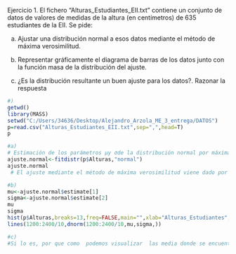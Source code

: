 Ejercicio 1. El fichero “Alturas_Estudiantes_EII.txt” contiene un conjunto de datos de valores de medidas de la altura (en centímetros) de 635 estudiantes de la EII. Se pide:

a) Ajustar una distribución normal a esos datos mediante el método de máxima verosimilitud.

b) Representar gráficamente el diagrama de barras de los datos junto con la función masa de la distribución del ajuste.

c) ¿Es la distribución resultante un buen ajuste para los datos?. Razonar la respuesta


```{r}
#)
getwd()
library(MASS)
setwd("C:/Users/34636/Desktop/Alejandro_Arzola_ME_3_entrega/DATOS")
p=read.csv("Alturas_Estudiantes_EII.txt",sep=",",head=T)
p
```

```{r}
#a)
# Estimación de los parámetros μy σde la distribución normal por máxima verosimilitud:
ajuste.normal<-fitdistr(p$Alturas,"normal") 
ajuste.normal
 # El ajuste mediante el método de máxima verosimilitud viene dado por una N (173, 18). Para ver y quedarnos con μ y σ
```

```{r}
#b)
mu<-ajuste.normal$estimate[1] 
sigma<-ajuste.normal$estimate[2]
mu
sigma
hist(p$Alturas,breaks=13,freq=FALSE,main="",xlab="Alturas_Estudiantes",ylab="Densidad",col="green",density=10, angle= 45, border= "brown")
lines(1200:2400/10,dnorm(1200:2400/10,mu,sigma,))

```

```{r}
#c)
#Si lo es, por que como  podemos visualizar  las media donde se encuentra la mayoria de los datos coincide donde nos encuentra con nuestro histograma realizado y que las desviaciones sufridas coinciden con las nuestras 
```